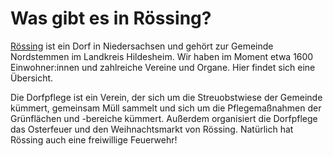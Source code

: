 # Was gibt es in Rössing?

[Rössing](<https://de.wikipedia.org/wiki/R%C3%B6ssing_(Nordstemmen)>) ist ein Dorf in Niedersachsen und gehört zur Gemeinde Nordstemmen im Landkreis Hildesheim. Wir haben im Moment etwa
1600 Einwohner:innen und zahlreiche Vereine und Organe. Hier findet sich eine Übersicht.

<ProjectsArea>
  <Project
    imageSource="/images/dorfpflege.jpg"
    title="Die Dorfpflege"
    subtitle="Rössings Natur und Grünflächen in Schuss halten"
    linkUrl="https://www.dorfpflege-roessing.de"
  >
    Die Dorfpflege ist ein Verein, der sich um die Streuobstwiese der Gemeinde
    kümmert, gemeinsam Müll sammelt und sich um die Pflegemaßnahmen der
    Grünflächen und -bereiche kümmert. Außerdem organisiert die Dorfpflege das
    Osterfeuer und den Weihnachtsmarkt von Rössing.
  </Project>
  <Project
    imageSource="/images/dorfpflege.jpg"
    title="Die Freiwillige Feuerwehr"
    subtitle="Retten, sichern und bergen in und um Rössing"
    linkUrl="https://www.ff-roessing.de"
  >
    Natürlich hat Rössing auch eine freiwillige Feuerwehr!
  </Project>
</ProjectsArea>
